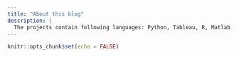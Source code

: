 ```yaml
---
title: "About this blog"
description: |
  The projects contain following languages: Python, Tableau, R, Matlab. I hope those projects would help you :D
---
```


```r
knitr::opts_chunk$set(echo = FALSE)
```
